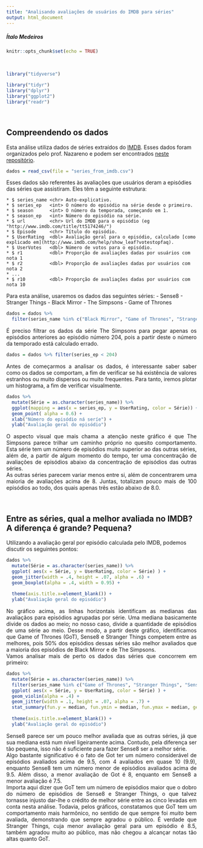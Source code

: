 ```yaml
---
title: "Analisando avaliações de usuários do IMDB para séries"
output: html_document
---
```


##### Ítalo Medeiros

```r
knitr::opts_chunk$set(echo = TRUE)
```

<br>

```r
library("tidyverse")
```
```r
library("tidyr")
library("dplyr")
library("ggplot2")
library("readr")
```

<br>

## Compreendendo os dados

Esta análise utiliza dados de séries extraídos do [IMDB](http://www.imdb.com). Esses dados foram organizados pelo prof. Nazareno e podem ser encontrados [neste repositório](https://github.com/nazareno/imdb-series).

```r
dados = read_csv(file = "series_from_imdb.csv")
```

Esses dados são referentes às avaliações que usuários deram a episódies das séries que assistiram. Eles têm a seguinte estrutura:

```some_language
* $ series_name <chr> Auto-explicativo.
* $ series_ep   <int> O número do episódio na série desde o primeiro.
* $ season      <int> O número da temporada, começando em 1.
* $ season_ep   <int> Número do episódio na série.
* $ url         <chr> Url do IMDB para o episódio (eg "http://www.imdb.com/title/tt5174246/")
* $ Episode     <chr> Título do episódio.
* $ UserRating  <dbl> Avaliação geral para o episódio, calculado [como explicado em](http://www.imdb.com/help/show_leaf?votestopfaq).
* $ UserVotes   <dbl> Número de votos para o episódio.
* $ r1          <dbl> Proporção de avaliações dadas por usuários com nota 1
* $ r2          <dbl> Proporção de avaliações dadas por usuários com nota 2
* ...
* $ r10         <dbl> Proporção de avaliações dadas por usuários com nota 10
```

Para esta análise, usaremos os dados das seguintes séries:
  - Sense8
  - Stranger Things
  - Black Mirror
  - The Simpsons
  - Game of Thrones
  
```r
dados = dados %>% 
  filter(series_name %in% c("Black Mirror", "Game of Thrones", "Stranger Things", "Sense8", "The Simpsons"))
```

<div style="text-align: justify">

É preciso filtrar os dados da série The Simpsons para pegar apenas os episódios anteriores ao episódio número 204, pois a partir deste o número da temporado está calculado errado.

</div>
```r
dados = dados %>% filter(series_ep < 204)
```

<div style="text-align: justify">

Antes de começarmos a analisar os dados, é interessante saber saber como os dados se comportam, a fim de verificar se há existência de valores estranhos ou muito dispersos ou muito frequentes. Para tanto, iremos plotar um histograma, a fim de verificar visualmente.

</div>
```r
dados %>% 
  mutate(Série = as.character(series_name)) %>% 
  ggplot(mapping = aes(x = series_ep, y = UserRating, color = Série)) + 
  geom_point( alpha = 0.6) +
  xlab("Número do episódio ná seríe") + 
  ylab("Avaliação geral do episódio")
```

<div style="text-align: justify">

O aspecto visual que mais chama a atenção neste gráfico é que The Simpsons parece trilhar um caminho próprio no quesito comportamento. Esta série tem um número de episódios muito superior ao das outras séries, além de, a partir de algum momento do tempo, ter uma concentração de avaliações de episódios abaixo da concentração de episódios das outras séries.  
As outras séries parecem variar menos entre si, além de concentrarem uma maioria de avaliações acima de 8. Juntas, totalizam pouco mais de 100 episódios ao todo, dos quais apenas três estão abaixo de 8.0.

</div>

<br>

## Entre as séries, qual a melhor avaliada no IMDB? A diferença é grande? Pequena? 

Utilizando a avaliação geral por episódio calculada pelo IMDB, podemos discutir os seguintes pontos:

```r
dados %>% 
  mutate(Série = as.character(series_name)) %>% 
  ggplot( aes(x = Série, y = UserRating, color = Série) ) + 
  geom_jitter(width = .4, height = .07, alpha = .6) +
  geom_boxplot(alpha = .4, width = 0.95) +
    
  theme(axis.title.x=element_blank()) +
  ylab("Avaliação geral do episódio")
```

<div style="text-align: justify">

No gráfico acima, as linhas horizontais identificam as medianas das avaliaçãos para episódios agrupadas por série. Uma mediana basicamente divide os dados ao meio; no nosso caso, divide a quantidade de episódios de uma série ao meio. Desse modo, a partir deste gráfico, identificamos que Game of Thrones (GoT), Sense8 e Stranger Things competem entre as melhores, pois 50% dos episódios dessas séries são melhor avaliados que a maioria dos episódios de Black Mirror e de The Simpsons.  
Vamos analisar mais de perto os dados das séries que concorrem em primeiro:

</div>
```r
dados %>% 
  mutate(Série = as.character(series_name)) %>% 
  filter(series_name %in% c("Game of Thrones", "Stranger Things", "Sense8")) %>%
  ggplot( aes(x = Série, y = UserRating, color = Série) ) + 
  geom_violin(alpha = .4) +
  geom_jitter(width = .1, height = .07, alpha = .7) +
  stat_summary(fun.y = median, fun.ymin = median, fun.ymax = median, geom = "crossbar", width = 1) +
  
  theme(axis.title.x=element_blank()) +
  ylab("Avaliação geral do episódio")
```

<div style="text-align: justify">

Sense8 parece ser um pouco melhor avaliada que as outras séries, já que sua mediana está num nível ligeiramente acima. Contudo, pela diferença ser tão pequena, isso não é suficiente para fazer Sense8 ser a melhor série.  
Algo bastante significativo é o fato de Got ter um número considerável de episódios avaliados acima de 9.5, com 4 avaliados em quase 10 (9.9), enquanto Sense8 tem um número menor de episódios avaliados acima de 9.5. Além disso, a menor avaliação de Got é 8, enquanto em Sense8 a menor avaliação é 7.5.  
Importa aqui dizer que GoT tem um número de episódios maior que o dobro do número de episódios de Sense8 e Stranger Things, o que talvez tornasse injusto dar-lhe o crédito de melhor série entre as cinco levadas em conta nesta análise. Todavia, pelos gráficos, constatamos que GoT tem um comportamento mais harmônico, no sentido de que sempre foi *muito* bem avaliada, demonstrando que sempre agradou o público. É verdade que Stranger Things, cuja menor avaliação geral para um episódio é 8.5, também agradou muito ao público, mas não chegou a alcançar notas tão altas quanto GoT.

</div>